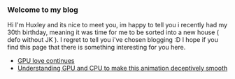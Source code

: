 ### Welcome to my blog

Hi I'm Huxley and its nice to meet you, im happy to tell you i recently had my 30th birthday, meaning it was time for me to be sorted into a new house ( defo without JK ). I regret to tell you i've chosen blogging :D I hope if you find this page that there is something interesting for you here.

-   <a href="/blog/gpu-love">GPU love continues</a>
-   <a href="/blog/lessons-from-canvas">
        Understanding GPU and CPU to make this animation deceptively smooth
    </a>

